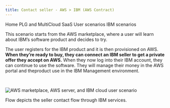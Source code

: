 ```yaml
---
title: Contact seller - AWS > IBM (AWS Contract)
---
```



<Breadcrumb>
  <BreadcrumbItem href="https://pages.github.ibm.com/cdai-design/pal/">
    Home
  </BreadcrumbItem>
  <BreadcrumbItem href="https://pages.github.ibm.com/cdai-design/pal/saas-for-hyperscalers/overview">
    PLG and MultiCloud SaaS
  </BreadcrumbItem>
  <BreadcrumbItem href="https://pages.github.ibm.com/cdai-design/pal/saas-for-hyperscalers/user-scenarios">
    User scenarios
  </BreadcrumbItem>
  <BreadcrumbItem
    isCurrentPage
    href="https://pages.github.ibm.com/cdai-design/pal/saas-for-hyperscalers/user-scenarios/contact-seller-ibm"
  >
    IBM scenarios
  </BreadcrumbItem>
</Breadcrumb>

<PageDescription>

This scenario starts from the AWS marketplace, where a user will learn about IBM’s software product and decides to try.

</PageDescription>

The user registers for the IBM product and it is then provisioned on AWS. **When they’re ready to buy, they can connect an IBM seller to get a private offer they accept on AWS.** When they now log into their IBM account, they can continue to use the software. They will manage their money in the AWS portal and theproduct use in the IBM Management environment.

<br />

<Row>
  <Column colMd={8} colLg={10}>

![AWS marketplace, AWS server, and IBM cloud user scenario](images/Contact-seller-ibm.png)

<Caption>

Flow depicts the seller contact flow through IBM services.

  </Caption>

  </Column>
</Row>
